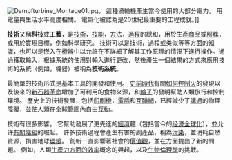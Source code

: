 <!--以下為關於技術(科技)之簡介-->

[[File:Dampfturbine_Montage01.jpg|thumb]]。 這種渦輪機產生當今使用的大部分電力。 用電量與生活水平高度相關。 電氣化被認為是20世紀最重要的工程成就。]]

'''[[技術|技術]]'''又稱'''科技'''或'''工藝'''，是[[技術|技術]]，[[技能|技能]]，[[科学方法|方法]]，[[业务过程|過程]]的總和，用於生產[[商品|商品]]或[[服務|服務]]，或用於實現目標，例如科學研究。 技術可以是技術，過程或类似等等方面的[[知識|知識]]，也可以是嵌入在[[機器|機器]]中以允許在不詳細了解其工作原理的情況下進行操作。通過獲取輸入，根據系統的使用對輸入進行更改，然後產生一個結果的方式來應用技術的系統（例如，機器）被稱為'''技術系統'''。

最簡單的技術形式是基本工具的開發和使用。 [[史前時代|史前時代]]有關[[早期人类对火的使用|如何控制火]]的發現以及後來的[[新石器革命|新石器革命]]增加了可利用的食物來源，和[[輪子|輪子]]的發明幫助人類旅行和控制環境。 歷史上的技術發展，包括[[印刷機|印刷機]]，[[電話|電話]]和[[互聯網|互聯網]]，已經減少了[[溝通|溝通]]的物理障礙，並使人類在全球範圍內自由互動。

技術有很多影響。 它幫助發展了更先進的[[經濟|經濟]]體（包括當今的[[经济全球化|经济全球化]]），並允许[[有閒階級論|有閒階級]]的崛起。 許多技術過程會產生有害的副產品，稱為[[污染|污染]]，並消耗自然資源，損害地球[[環境|環境]]。 創新一直影響著社會的[[價值觀|價值觀]]，並在{{le|技術倫理|Ethics of technology}}方面提出了新的問題。 例如，人類[[生產率|生產力方面的效率]]概念的興起，以及[[生物倫理學|生物倫理學]]的挑戰。